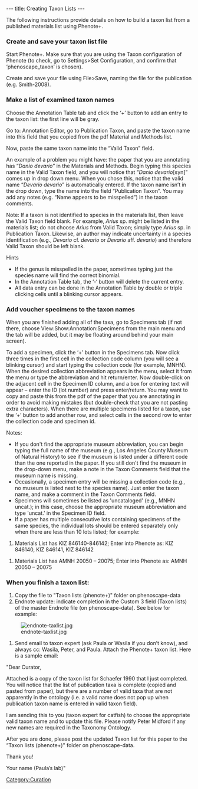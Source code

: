 ---
title: Creating Taxon Lists
---

The following instructions provide details on how to build a taxon list from a published materials list using Phenote+.

===Create and save your taxon list file===


Start Phenote+.  Make sure that you are using the Taxon configuration of Phenote (to check, go to Settings>Set Configuration, and confirm that ‘phenoscape_taxon’ is chosen).

Create and save your file using File>Save, naming the file for the publication (e.g. Smith-2008).

===Make a list of examined taxon names===

Choose the Annotation Table tab and click the ‘+’ button to add an entry to the taxon list: the first line will be gray.

Go to: Annotation Editor, go to Publication Taxon, and paste the taxon name into this field that you copied from the pdf Material and Methods list.

Now, paste the same taxon name into the “Valid Taxon” field.

An example of a problem you might have: the paper that you are annotating has “''Danio devario''” in the Materials and Methods.   Begin typing this species name in the Valid Taxon field, and you will notice that “''Danio devario''[syn]” comes up in drop down menu.  When you chose this,  notice that the valid name “''Devario devario''” is automatically entered.  If the taxon name isn’t in the drop down, type the name into the field “Publication Taxon”.  You may add any notes (e.g. “Name appears to be misspelled”) in the taxon comments.

Note: If a taxon is not identified to species in the materials list, then leave the Valid Taxon field blank.  For example, ''Arius'' sp. might be listed in the materials list; do not choose ''Arius'' from Valid Taxon; simply type ''Arius'' sp. in Publication Taxon.  Likewise, an author may indicate uncertainty in a species identification (e.g., ''Devario'' cf. ''devario'' or ''Devario'' aff. ''devario'') and therefore Valid Taxon should be left blank.

Hints
*If the genus is misspelled in the paper, sometimes typing just the species name will find the correct binomial.
*In the Annotation Table tab, the ‘-‘ button will delete the current entry.
*All data entry can be done in the Annotation Table by double or triple clicking cells until a blinking cursor appears.

===Add voucher specimens to the taxon names===

When you are finished adding all of the taxa, go to Specimens tab (if not there, choose View:Show:Annotation:Specimens from the main menu and the tab will be added, but it may be floating around behind your main screen).

To add a specimen, click the ‘+’ button in the Specimens tab.  Now click three times in the first cell in the collection code column (you will see a blinking cursor) and start typing the collection code (for example, MNHN).  When the desired collection abbreviation appears in the menu, select it from the menu or type the abbreviation and hit return/enter.  Now double-click on the adjacent cell in the Specimen ID column, and a box for entering text will appear – enter the ID (lot number) and press enter/return.  You may want to copy and paste this from the pdf of the paper that you are annotating in order to avoid making mistakes (but double-check that you are not pasting extra characters).  When there are multiple specimens listed for a taxon, use the ‘+’ button to add another row, and select cells in the second row to enter the collection code and specimen id.

Notes:
*If you don't find the appropriate museum abbreviation, you can begin typing the full name of the museum (e.g., Los Angeles County Museum of Natural History) to see if the museum is listed under a different code than the one reported in the paper. If you still don't find the museum in the drop-down menu, make a note in the Taxon Comments field that the museum name is missing.
*Occasionally, a specimen entry will be missing a collection code (e.g., no museum is listed next to the species name).  Just enter the taxon name, and make a comment in the Taxon Comments field.
*Specimens will sometimes be listed as 'uncataloged' (e.g., MNHN uncat.); in this case, choose the appropriate museum abbreviation and type 'uncat.' in the Specimen ID field.
*If a paper has multiple consecutive lots containing specimens of the same species, the individual lots should be entered separately only when there are less than 10 lots listed; for example: 
#Materials List has KIZ 846140-846142;  Enter into Phenote as: KIZ 846140, KIZ 846141, KIZ 846142

#Materials List has AMNH 20050 – 20075;  Enter into Phenote as: AMNH 20050 – 20075

===When you finish a taxon list:===
#Copy the file to "Taxon lists (phenote+)" folder on phenoscape-data
# Endnote update: indicate completion in the Custom 3 field (Taxon lists) of the master Endnote file (on phenoscape-data).  See below for example:
[[Image:endnote-taxlist.jpg]]
#Send email to taxon expert (ask Paula or Wasila if you don’t know), and always cc: Wasila, Peter, and Paula. Attach the Phenote+ taxon list.  Here is a sample email:

"Dear Curator,

Attached is a copy of the taxon list for Schaefer 1990 that I just completed.  You will notice that the list of publication taxa is complete (copied and pasted from paper), but there are a number of valid taxa that are not apparently in the ontology (i.e. a valid name does not pop up when publication taxon name is entered in valid taxon field).

I am sending this to you (taxon expert for catfish) to choose the appropriate valid taxon name and to update this file. Please notify Peter Midford if any new names are required in the Taxonomy Ontology.

After you are done, please post the updated Taxon list for this paper to the “Taxon lists (phenote+)" folder on phenoscape-data.

Thank you!

Your name (Paula’s lab)"

[[Category:Curation]]